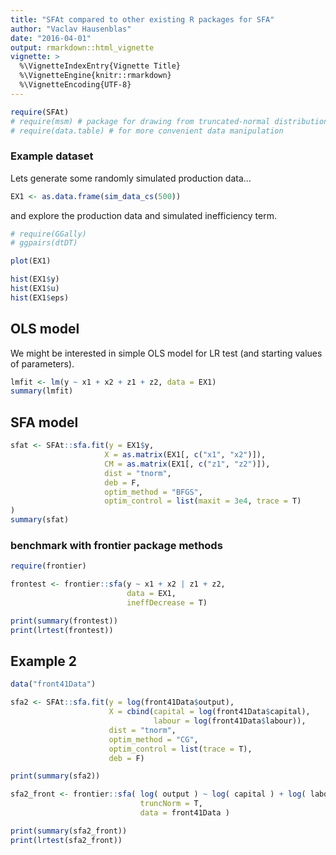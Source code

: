 ```yaml
---
title: "SFAt compared to other existing R packages for SFA"
author: "Vaclav Hausenblas"
date: "2016-04-01"
output: rmarkdown::html_vignette
vignette: >
  %\VignetteIndexEntry{Vignette Title}
  %\VignetteEngine{knitr::rmarkdown}
  %\VignetteEncoding{UTF-8}
---
```


```r
require(SFAt)
# require(msm) # package for drawing from truncated-normal distribution
# require(data.table) # for more convenient data manipulation
```

### Example dataset

Lets generate some randomly simulated production data...

```r

EX1 <- as.data.frame(sim_data_cs(500))

```

and explore the production data and simulated inefficiency term.

```r
# require(GGally)
# ggpairs(dtDT)

plot(EX1)
```

```r
hist(EX1$y)
hist(EX1$u)
hist(EX1$eps)

```

## OLS model

We might be interested in simple OLS model for LR test (and starting values of parameters).

```r

lmfit <- lm(y ~ x1 + x2 + z1 + z2, data = EX1)
summary(lmfit)

```

## SFA model

```r
sfat <- SFAt::sfa.fit(y = EX1$y,
                     X = as.matrix(EX1[, c("x1", "x2")]),
                     CM = as.matrix(EX1[, c("z1", "z2")]),
                     dist = "tnorm",
                     deb = F,
                     optim_method = "BFGS",
                     optim_control = list(maxit = 3e4, trace = T)
)
summary(sfat)
```


### benchmark with frontier package methods

```r
require(frontier)

frontest <- frontier::sfa(y ~ x1 + x2 | z1 + z2,
                          data = EX1,
                          ineffDecrease = T)

print(summary(frontest))
print(lrtest(frontest))

```

## Example 2

```r
data("front41Data")

sfa2 <- SFAt::sfa.fit(y = log(front41Data$output), 
                      X = cbind(capital = log(front41Data$capital), 
                                labour = log(front41Data$labour)), 
                      dist = "tnorm",
                      optim_method = "CG",
                      optim_control = list(trace = T),
                      deb = F)

print(summary(sfa2))
```


```r
sfa2_front <- frontier::sfa( log( output ) ~ log( capital ) + log( labour ),
                             truncNorm = T,
                             data = front41Data )

print(summary(sfa2_front))
print(lrtest(sfa2_front))
```

